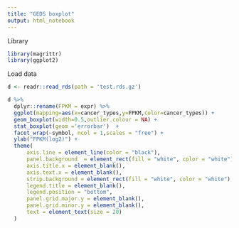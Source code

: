```yaml
---
title: "GEDS boxplot"
output: html_notebook
---
```

Library
```r
library(magrittr)
library(ggplot2)
```



Load data
```r


d <- readr::read_rds(path = 'test.rds.gz')

d %>% 
  dplyr::rename(FPKM = expr) %>%
  ggplot(mapping=aes(x=cancer_types,y=FPKM,color=cancer_types)) +
  geom_boxplot(width=0.5,outlier.colour = NA) + 
  stat_boxplot(geom ='errorbar')  +
  facet_wrap(~symbol, ncol = 1,scales = "free") +
  ylab("FPKM(log2)") +
  theme(
      axis.line = element_line(color = "black"),
      panel.background  = element_rect(fill = "white", color = "white"),
      axis.title.x = element_blank(),
      axis.text.x = element_blank(),
      strip.background = element_rect(fill = "white", color = "white"),
      legend.title = element_blank(),
      legend.position = "bottom",
      panel.grid.major.y = element_blank(),
      panel.grid.minor.y = element_blank(),
      text = element_text(size = 20)
  )

```

